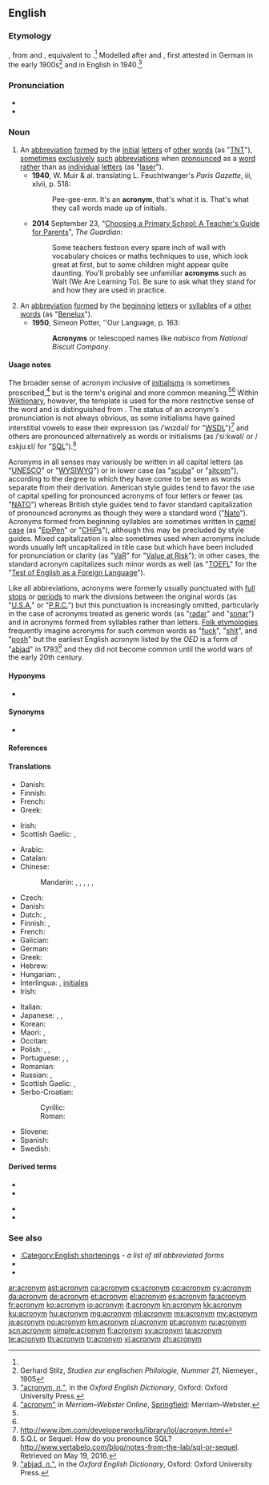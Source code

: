 ==English==
{{wikipedia}}

===Etymology===
{{bor|en|de|Akronym}}, from {{etyl|grc|en}} {{m|grc|ἄκρον||[[end]], [[peak]]}} and {{m|grc|ὄνυμα||[[name]]}}, equivalent to {{confix|acro|onym|lang=en|t1=[[high]]; [[beginning]]|t2=[[name]]}}.<ref name=oed/> Modelled after {{m|de|Homonym}} and {{m|de|Synonym}}, first attested in German in the early 1900s<ref>Gerhard Stilz, ''Studien zur englischen Philologie, Nummer 21'', Niemeyer., 1905</ref> and in English in 1940.<ref name=oed>[http://www.oed.com/view/Entry/1844 "acronym, ''n.''"], in the ''Oxford English Dictionary'', Oxford: Oxford University Press.</ref>

===Pronunciation===
* {{IPA|/ˈæk.ɹə.nɪm/|lang=en}}
* {{audio|en-uk-acronym.ogg|Audio (UK)|lang=en}}

===Noun===
{{en-noun}}

# An [[abbreviation]] [[form]]ed by the [[initial]] [[letter]]s of [[other]] [[word]]s (as "[[TNT]]"), [[sometimes]] [[exclusively]] [[such]] [[abbreviation]]s when [[pronounce]]d as a [[word]] [[rather]] than as [[individual]] [[letter]]s (as "[[laser]]").
#* '''1940''', W. Muir & al. translating L. Feuchtwanger's ''Paris Gazette'', iii, xlvii, p. 518:
#*: Pee-gee-enn. It's an '''acronym''', that's what it is. That's what they call words made up of initials.
#* '''2014''' September 23, "[http://www.theguardian.com/education/2014/sep/23/choosing-primary-school-guide-teachers-guide-for-parents Choosing a Primary School: A Teacher's Guide for Parents]", ''The Guardian'':
#*: Some teachers festoon every spare inch of wall with vocabulary choices or maths techniques to use, which look great at first, but to some children might appear quite daunting. You'll probably see unfamiliar '''acronyms''' such as Walt (We Are Learning To). Be sure to ask what they stand for and how they are used in practice.
# An [[abbreviation]] [[form]]ed by the [[beginning]] [[letter]]s or [[syllable]]s of a [[other]] [[word]]s (as "[[Benelux]]").
#* '''1950''', Simeon Potter, ''Our Language, p. 163:
#*: '''Acronyms''' or telescoped names like ''nabisco'' from ''National Biscuit Company''.

====Usage notes====
The broader sense of acronym inclusive of [[initialism]]s is sometimes proscribed,<ref name=mw>[https://www.merriam-webster.com/dictionary/acronym "acronym"] in ''Merriam–Webster Online'', [[w:Springfield, Massachusetts|Springfield]]: Merriam–Webster.</ref> but is the term's original and more common meaning.<ref name=oed/><ref name=mw/> Within [[Main Page|Wiktionary]], however, the template {{tl|acronym of}} is used for the more restrictive sense of the word and is distinguished from {{tl|initialism of}}. The status of an acronym's pronunciation is not always obvious, as some initialisms have gained interstitial vowels to ease their expression (as /ˈwɪzdəl/ for "[[WSDL]]")<ref>http://www.ibm.com/developerworks/library/lol/acronym.html</ref> and others are pronounced alternatively as words or initialisms (as /ˈsiːkwəl/ or /ɛskjuːɛl/ for "[[SQL]]").<ref>S.Q.L or Sequel: How do you pronounce SQL? http://www.vertabelo.com/blog/notes-from-the-lab/sql-or-sequel. Retrieved on May 19, 2016.</ref>

Acronyms in all senses may variously be written in all capital letters (as "[[UNESCO]]" or "[[WYSIWYG]]") or in lower case (as "[[scuba]]" or "[[sitcom]]"), according to the degree to which they have come to be seen as words separate from their derivation. American style guides tend to favor the use of capital spelling for pronounced acronyms of four letters or fewer (as "[[NATO]]") whereas British style guides tend to favor standard capitalization of pronounced acronyms as though they were a standard word ("[[Nato]]"). Acronyms formed from beginning syllables are sometimes written in [[camel case]] (as "[[EpiPen]]" or "[[CHiPs]]"), although this may be precluded by style guides. Mixed capitalization is also sometimes used when acronyms include words usually left uncapitalized in title case but which have been included for pronunciation or clarity (as "[[VaR]]" for "[[Value at Risk]]"); in other cases, the standard acronym capitalizes such minor words as well (as "[[TOEFL]]" for the "[[w:Test of English as a Foreign Language|Test of English as a Foreign Language]]").

Like all abbreviations, acronyms were formerly usually punctuated with [[full stop]]s or [[period]]s to mark the divisions between the original words (as "[[U.S.A.]]" or "[[P.R.C.]]") but this punctuation is increasingly omitted, particularly in the case of acronyms treated as generic words (as "[[radar]]" and "[[sonar]]") and in acronyms formed from syllables rather than letters. [[folk etymology|Folk etymologies]] frequently imagine acronyms for such common words as "[[fuck]]", "[[shit]]", and "[[posh]]" but the earliest English acronym listed by the ''OED'' is a form of "[[abjad]]" in 1793<ref>[http://www.oed.com/view/Entry/271930 "abjad, ''n.''"], in the ''Oxford English Dictionary'', Oxford: Oxford University Press.</ref> and they did not become common until the world wars of the early 20th century.

====Hyponyms====
* {{sense|all senses}} {{l|en|abbreviation}}

====Synonyms====
* {{sense|broader sense}} {{l|en|initialism}}

====References====
<references />

====Translations====
{{trans-top|any abbreviation formed by initial letters}}
* Danish: {{t+|da|akronym|n}}
* Finnish: {{t|fi|kirjainlyhenne}}
* French: {{t+|fr|sigle|m}}
* Greek: {{t+|el|αρκτικόλεξο|n}}
{{trans-mid}}
* Irish: {{t|ga|acrainm|m}}
* Scottish Gaelic: {{t|gd|acranaim|m}}, {{t|gd|geàrr-ainm|m}}
{{trans-bottom}}

{{trans-top|word formed by initial letters}}
* Arabic: {{t+|ar|أَكْرُونِيم|m}}
* Catalan: {{t+|ca|acrònim|m}}
* Chinese:
*: Mandarin: {{t+|cmn|縮寫|sc=Hani}}, {{t+|cmn|缩写|tr=suōxiě|sc=Hani}}, {{t|cmn|縮略詞|sc=Hani}}, {{t|cmn|缩略词|tr=suōlüècí|sc=Hani}}, {{t+|cmn|略語|sc=Hani}}, {{t+|cmn|略语|tr=lüèyǔ|sc=Hani}}
* Czech: {{t+|cs|akronym|m}}
* Danish: {{t+|da|akronym|n}}
* Dutch: {{t+|nl|acroniem|n}}, {{t+|nl|letterwoord|n}}
* Finnish: {{t+|fi|kirjainsana}}, {{t+|fi|akronyymi}}
* French: {{t+|fr|acronyme|m}}
* Galician: {{t|gl|acrónimo|m}}
* German: {{t+|de|Akronym|n}}
* Greek: {{t+|el|ακρωνύμιο|n}}
* Hebrew: {{t+|he|ראשי תיבות|m-p|tr=rashéi teivót}}
* Hungarian: {{t+|hu|betűszó}}, {{t+|hu|mozaikszó}}
* Interlingua: {{t|ia|acronymo}}, [[initial|initiales]] <!--disputed - see discussion page-->
* Irish: {{t|ga|acrainm|m}}
{{trans-mid}}
* Italian: {{t+|it|acronimo|m}}
* Japanese: {{t+|ja|頭字語|tr=とうじご, tōjigo}}, {{t|ja|アクロニム|tr=akuronimu}}, {{t+|ja|略語|tr=りゃくご, ryakugo}}
* Korean: {{t+|ko|약어|sc=Kore}}
* Maori: {{t|mi|kupu rāpoto}}, {{t|mi|pūtaukī}}
* Occitan: {{t|oc|acronim|m}}
* Polish: {{t+|pl|akronim|m-in}}, {{t+|pl|skrót|m-in}}, {{t+|pl|skrótowiec|m-in}}
* Portuguese: {{t+|pt|acrônimo|m}} {{qualifier|Brazil}}, {{t+|pt|acrónimo|m}} {{qualifier|Portugal}}, {{t|pt|acrograma|m}}
* Romanian: {{t+|ro|acronim|n}}
* Russian: {{t+|ru|акро́ним|m}}, {{t+|ru|сокраще́ние|n}}
* Scottish Gaelic: {{t|gd|acranaim|m}}, {{t|gd|geàrr-ainm|m}}
* Serbo-Croatian:
*: Cyrillic: {{t|sh|акроним|m}}
*: Roman: {{t+|sh|akronim|m}}
* Slovene: {{t+|sl|kratica|f}}
* Spanish: {{t+|es|acrónimo|m}}
* Swedish: {{t+|sv|akronym}}
{{trans-bottom}}

====Derived terms====
{{der-top}}
* {{l|en|acronymania}}
* {{l|en|acronymic}}
{{der-mid}}
* {{l|en|acronymization}}
* {{l|en|acronymous}}
{{der-bottom}}

===See also===
* [[:Category:English shortenings]] - ''a list of all abbreviated forms''
* {{l|en|initialism}}
* {{l|en|mnemonic}}

[[ar:acronym]]
[[ast:acronym]]
[[ca:acronym]]
[[cs:acronym]]
[[co:acronym]]
[[cy:acronym]]
[[da:acronym]]
[[de:acronym]]
[[et:acronym]]
[[el:acronym]]
[[es:acronym]]
[[fa:acronym]]
[[fr:acronym]]
[[ko:acronym]]
[[io:acronym]]
[[it:acronym]]
[[kn:acronym]]
[[kk:acronym]]
[[ku:acronym]]
[[hu:acronym]]
[[mg:acronym]]
[[ml:acronym]]
[[ms:acronym]]
[[my:acronym]]
[[ja:acronym]]
[[no:acronym]]
[[km:acronym]]
[[pl:acronym]]
[[pt:acronym]]
[[ru:acronym]]
[[scn:acronym]]
[[simple:acronym]]
[[fi:acronym]]
[[sv:acronym]]
[[ta:acronym]]
[[te:acronym]]
[[th:acronym]]
[[tr:acronym]]
[[vi:acronym]]
[[zh:acronym]]